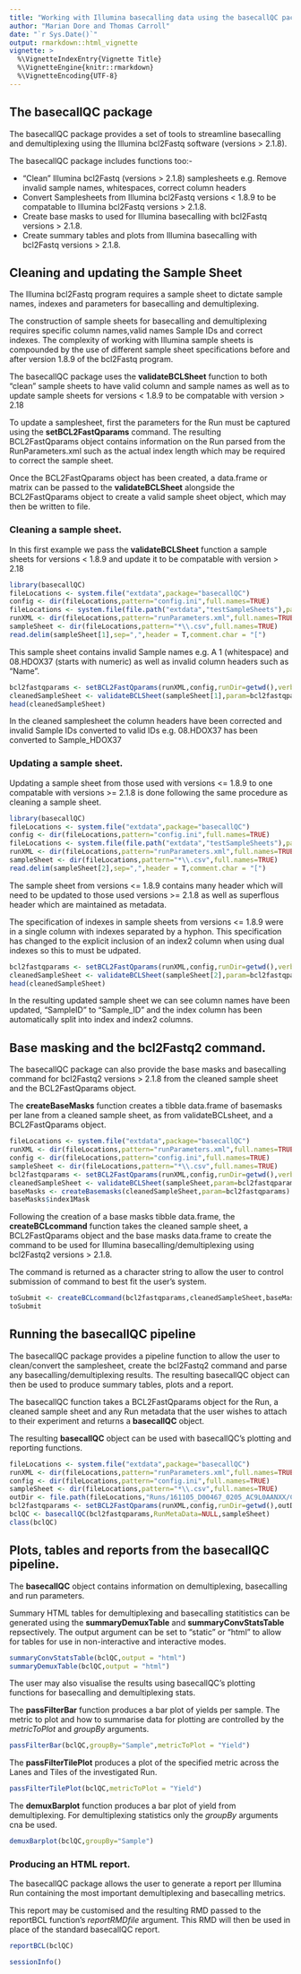 ```yaml
---
title: "Working with Illumina basecalling data using the basecallQC package"
author: "Marian Dore and Thomas Carroll"
date: "`r Sys.Date()`"
output: rmarkdown::html_vignette
vignette: >
  %\VignetteIndexEntry{Vignette Title}
  %\VignetteEngine{knitr::rmarkdown}
  %\VignetteEncoding{UTF-8}
---
```



## The basecallQC package

The basecallQC package provides a set of tools to streamline basecalling and demultiplexing using the Illumina bcl2Fastq software (versions > 2.1.8).

The basecallQC package includes functions too:- 

- "Clean" Illumina bcl2Fastq (versions > 2.1.8) samplesheets e.g. Remove invalid sample names, whitespaces, correct column headers
- Convert Samplesheets from Illumina bcl2Fastq versions < 1.8.9 to be compatable to Illumina bcl2Fastq versions > 2.1.8.
- Create base masks to used for Illumina basecalling with bcl2Fastq versions > 2.1.8.
- Create summary tables and plots from Illumina basecalling with bcl2Fastq versions > 2.1.8.


## Cleaning and updating the Sample Sheet

The Illumina bcl2Fastq program requires a sample sheet to dictate sample names, indexes and parameters for basecalling and demultiplexing. 

The construction of sample sheets for basecalling and demultiplexing requires specific column names,valid names Sample IDs and correct indexes. The complexity of working with Illumina sample sheets is compounded by the use of different sample sheet specifications before and after version 1.8.9 of the bcl2Fastq program.

The basecallQC package uses the **validateBCLSheet** function to both "clean" sample sheets to have valid column and sample names as well as to update sample sheets for versions < 1.8.9 to be compatable with version > 2.18   

To update a samplesheet, first the parameters for the Run must be captured using the **setBCL2FastQparams** command. The resulting  BCL2FastQparams object contains information on the Run parsed from the RunParameters.xml such as the actual index length which may be required to correct the sample sheet. 

Once the BCL2FastQparams object has been created, a data.frame or matrix can be passed to the **validateBCLSheet** alongside the BCL2FastQparams object to create a valid sample sheet object,  which may then be written to file.

### Cleaning a sample sheet.

In this first example we pass the **validateBCLSheet** function a sample sheets for versions < 1.8.9 and update it to be compatable with version > 2.18

```r
library(basecallQC)
fileLocations <- system.file("extdata",package="basecallQC")
config <- dir(fileLocations,pattern="config.ini",full.names=TRUE)
fileLocations <- system.file(file.path("extdata","testSampleSheets"),package="basecallQC")
runXML <- dir(fileLocations,pattern="runParameters.xml",full.names=TRUE)
sampleSheet <- dir(fileLocations,pattern="*\\.csv",full.names=TRUE)
read.delim(sampleSheet[1],sep=",",header = T,comment.char = "[")

```

This sample sheet contains invalid Sample names e.g. A 1 (whitespace) and 08.HDOX37 (starts with numeric) as well as invalid column headers such as "Name". 

```r

bcl2fastqparams <- setBCL2FastQparams(runXML,config,runDir=getwd(),verbose=FALSE)
cleanedSampleSheet <- validateBCLSheet(sampleSheet[1],param=bcl2fastqparams)
head(cleanedSampleSheet)

```

In the cleaned samplesheet the column headers have been corrected and invalid Sample IDs converted to valid IDs e.g.  08.HDOX37 has been converted to Sample_HDOX37

### Updating a sample sheet.

Updating a sample sheet from those used with versions <= 1.8.9 to one compatable with versions >= 2.1.8 is done following the same procedure as cleaning a sample sheet.


```r
library(basecallQC)
fileLocations <- system.file("extdata",package="basecallQC")
config <- dir(fileLocations,pattern="config.ini",full.names=TRUE)
fileLocations <- system.file(file.path("extdata","testSampleSheets"),package="basecallQC")
runXML <- dir(fileLocations,pattern="runParameters.xml",full.names=TRUE)
sampleSheet <- dir(fileLocations,pattern="*\\.csv",full.names=TRUE)
read.delim(sampleSheet[2],sep=",",header = T,comment.char = "[")

```

The sample sheet from versions <= 1.8.9 contains many header which will need to be updated to those used versions >= 2.1.8 as well as superflous header which are maintained as metadata.

The specification of indexes in sample sheets from versions <= 1.8.9 were in a single column with indexes separated by a hyphon. This specification has changed to the explicit inclusion of an index2 column when using dual indexes so this to must be udpated.

```r

bcl2fastqparams <- setBCL2FastQparams(runXML,config,runDir=getwd(),verbose=FALSE)
cleanedSampleSheet <- validateBCLSheet(sampleSheet[2],param=bcl2fastqparams)
head(cleanedSampleSheet)

```

In the resulting updated sample sheet we can see column names have been updated,  "SampleID" to "Sample_ID" and the index column has been automatically split into index and index2 columns.

## Base masking and the bcl2Fastq2 command.

The basecallQC package can also provide the base masks and basecalling command for bcl2Fastq2 versions > 2.1.8 from the cleaned sample sheet and the BCL2FastQparams object.

The **createBaseMasks** function creates a tibble data.frame of basemasks per lane from a cleaned sample sheet, as from validateBCLsheet, and a BCL2FastQparams object.

```r
fileLocations <- system.file("extdata",package="basecallQC")
runXML <- dir(fileLocations,pattern="runParameters.xml",full.names=TRUE)
config <- dir(fileLocations,pattern="config.ini",full.names=TRUE)
sampleSheet <- dir(fileLocations,pattern="*\\.csv",full.names=TRUE)
bcl2fastqparams <- setBCL2FastQparams(runXML,config,runDir=getwd(),verbose=FALSE)
cleanedSampleSheet <- validateBCLSheet(sampleSheet,param=bcl2fastqparams)
baseMasks <- createBasemasks(cleanedSampleSheet,param=bcl2fastqparams)
baseMasks$index1Mask
```

Following the creation of a base masks tibble data.frame, the **createBCLcommand** function takes the cleaned sample sheet, a BCL2FastQparams object and the base masks data.frame to create the command to be used for Illumina basecalling/demultiplexing using  bcl2Fastq2 versions > 2.1.8.

The command is returned as a character string to allow the user to control submission of command to best fit the user's system.

```r
toSubmit <- createBCLcommand(bcl2fastqparams,cleanedSampleSheet,baseMasks)
toSubmit
```


## Running the basecallQC pipeline

The basecallQC package provides a pipeline function to allow the user to clean/convert the samplesheet, create the bcl2Fastq2 command and parse any basecalling/demultiplexing results. The resulting basecallQC object can then be used to produce summary tables, plots and a report.

The basecallQC function takes a BCL2FastQparams object for the Run, a cleaned sample sheet and any Run metadata that the user wishes to attach to their experiment and returns a **basecallQC** object.

The resulting **basecallQC** object can be used with basecallQC's plotting and reporting functions.

```r
fileLocations <- system.file("extdata",package="basecallQC")
runXML <- dir(fileLocations,pattern="runParameters.xml",full.names=TRUE)
config <- dir(fileLocations,pattern="config.ini",full.names=TRUE)
sampleSheet <- dir(fileLocations,pattern="*\\.csv",full.names=TRUE)
outDir <- file.path(fileLocations,"Runs/161105_D00467_0205_AC9L0AANXX/C9L0AANXX/")
bcl2fastqparams <- setBCL2FastQparams(runXML,config,runDir=getwd(),outDir,verbose=FALSE)
bclQC <- basecallQC(bcl2fastqparams,RunMetaData=NULL,sampleSheet)
class(bclQC)
```

## Plots, tables and reports from the basecallQC pipeline. 

The **basecallQC** object contains information on demultiplexing, basecalling and run parameters.

Summary HTML tables for demultiplexing and basecalling statitistics can be generated using the **summaryDemuxTable** and **summaryConvStatsTable** repsectively. The output argument can be set to "static" or "html" to allow for tables for use in non-interactive and interactive modes.


```r
summaryConvStatsTable(bclQC,output = "html")
summaryDemuxTable(bclQC,output = "html")
```

The user may also visualise the results using basecallQC's plotting functions for basecalling and demultiplexing stats.

The **passFilterBar** function produces a bar plot of yields per sample. The metric to plot and how to summarise data for plotting are controlled by the *metricToPlot* and *groupBy* arguments.

```r
passFilterBar(bclQC,groupBy="Sample",metricToPlot = "Yield")

```

The **passFilterTilePlot** produces a plot of the specified metric across the Lanes and Tiles of the investigated Run.

```r

passFilterTilePlot(bclQC,metricToPlot = "Yield")

```

The **demuxBarplot** function produces a bar plot of yield from demultiplexing. For demultiplexing statistics only the *groupBy* arguments cna be used.

```r

demuxBarplot(bclQC,groupBy="Sample")
```

### Producing an HTML report.

The basecallQC package allows the user to generate a report per Illumina Run containing the most important demultiplexing and basecalling metrics. 

This report may be customised and the resulting RMD passed to the reportBCL function's *reportRMDfile* argument. This RMD will then be used in place of the standard basecallQC report.


```r
reportBCL(bclQC)
```


```r
sessionInfo()
```
